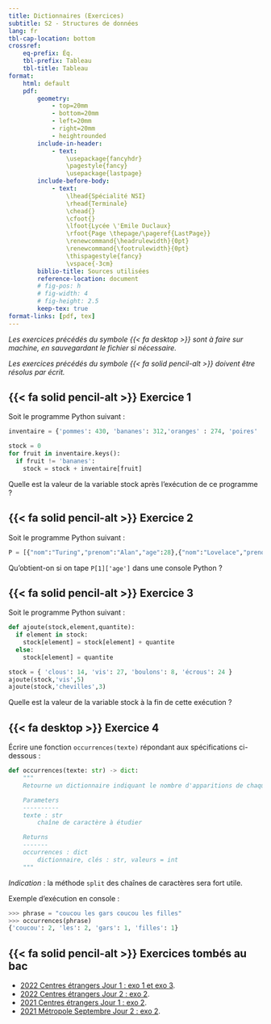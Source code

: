 ```yaml
---
title: Dictionnaires (Exercices)
subtitle: S2 - Structures de données
lang: fr
tbl-cap-location: bottom
crossref: 
    eq-prefix: Éq.
    tbl-prefix: Tableau
    tbl-title: Tableau
format:
    html: default
    pdf: 
        geometry:
            - top=20mm
            - bottom=20mm
            - left=20mm
            - right=20mm
            - heightrounded
        include-in-header:
            - text:
                \usepackage{fancyhdr}
                \pagestyle{fancy}
                \usepackage{lastpage}
        include-before-body:
            - text:
                \lhead{Spécialité NSI} 
                \rhead{Terminale}
                \chead{} 
                \cfoot{}
                \lfoot{Lycée \'Emile Duclaux}
                \rfoot{Page \thepage/\pageref{LastPage}}
                \renewcommand{\headrulewidth}{0pt}
                \renewcommand{\footrulewidth}{0pt}
                \thispagestyle{fancy}
                \vspace{-3cm}
        biblio-title: Sources utilisées
        reference-location: document
        # fig-pos: h
        # fig-width: 4
        # fig-height: 2.5
        keep-tex: true
format-links: [pdf, tex]
---
```



_Les exercices précédés du symbole {{< fa desktop >}} sont à faire sur machine, en sauvegardant le fichier si nécessaire._

_Les exercices précédés du symbole {{< fa solid pencil-alt >}} doivent être résolus par écrit._

## {{< fa solid pencil-alt >}} Exercice 1

Soit le programme Python suivant :

````python
inventaire = {'pommes': 430, 'bananes': 312,'oranges' : 274, 'poires' : 137}

stock = 0
for fruit in inventaire.keys():
  if fruit != 'bananes':
    stock = stock + inventaire[fruit]
````

Quelle est la valeur de la variable stock après l'exécution de ce programme ?


## {{< fa solid pencil-alt >}} Exercice 2

Soit le programme Python suivant :

````python
P = [{"nom":"Turing","prenom":"Alan","age":28},{"nom":"Lovelace","prenom":"Ada","age":27}]
````

Qu'obtient-on si on tape ``P[1]['age']`` dans une console Python ?


## {{< fa solid pencil-alt >}} Exercice 3

Soit le programme Python suivant :

````python
def ajoute(stock,element,quantite):
  if element in stock:
    stock[element] = stock[element] + quantite
  else:
    stock[element] = quantite

stock = { 'clous': 14, 'vis': 27, 'boulons': 8, 'écrous': 24 }
ajoute(stock,'vis',5)
ajoute(stock,'chevilles',3)
````

Quelle est la valeur de la variable stock à la fin de cette exécution ?


## {{< fa desktop >}} Exercice 4

Écrire une fonction ``occurrences(texte)`` répondant aux spécifications ci-dessous :

````Python
def occurrences(texte: str) -> dict:
    """
    Retourne un dictionnaire indiquant le nombre d'apparitions de chaque mot dans le texte

    Parameters
    ----------
    texte : str
        chaîne de caractère à étudier

    Returns
    -------
    occurrences : dict
        dictionnaire, clés : str, valeurs = int
    """
````

_Indication_ : la méthode ``split`` des chaînes de caractères sera fort utile.

Exemple d'exécution en console :

````python
>>> phrase = "coucou les gars coucou les filles"
>>> occurrences(phrase)
{'coucou': 2, 'les': 2, 'gars': 1, 'filles': 1}
````


## {{< fa solid pencil-alt >}} Exercices tombés au bac

* [2022 Centres étrangers Jour 1 : exo 1 et exo 3](../annales/2022_CentresEtrangers_1.pdf){ target=_blank }.
* [2022 Centres étrangers Jour 2 : exo 2](../annales/2022_CentresEtrangers_2.pdf){ target=_blank }.
* [2021 Centres étrangers Jour 1 : exo 2](../annales/2021_CentresEtrangers_1.pdf){ target=_blank }.
* [2021 Métropole Septembre Jour 2 : exo 2](../annales/2021_Metropole_Septembre_2.pdf){ target=_blank }.